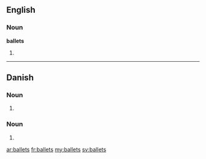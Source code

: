 ==English==

===Noun===
'''ballets'''

# {{plural of|[[ballet]]}}

----

==Danish==

===Noun===
{{infl|da|noun form|g=c}}

# {{form of|genitive singular indefinite|ballet|lang=Danish}}

===Noun===
{{infl|da|noun form|g=n}}

# {{form of|genitive singular definite|bal|lang=Danish}}

[[ar:ballets]]
[[fr:ballets]]
[[my:ballets]]
[[sv:ballets]]